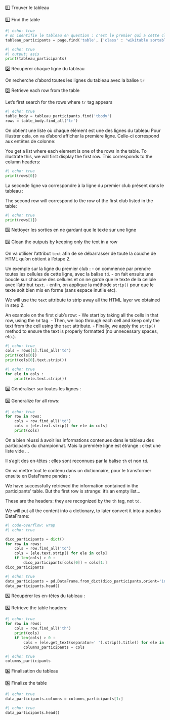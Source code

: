 ::: {.content-visible when-profile="fr"}
1️⃣ Trouver le tableau
:::

::: {.content-visible when-profile="en"}
1️⃣ Find the table
:::

```python
#| echo: true
# on identifie le tableau en question : c'est le premier qui a cette classe "wikitable sortable"
tableau_participants = page.find('table', {'class' : 'wikitable sortable'})
```

```python
#| echo: true
#| output: asis
print(tableau_participants)
```

::: {.content-visible when-profile="fr"}
2️⃣ Récupérer chaque ligne du tableau

On recherche d'abord toutes les lignes du tableau avec la balise `tr`
:::

::: {.content-visible when-profile="en"}
2️⃣ Retrieve each row from the table

Let's first search for the rows where `tr` tag appears
:::


```python
#| echo: true
table_body = tableau_participants.find('tbody')
rows = table_body.find_all('tr')
```

::: {.content-visible when-profile="fr"}
On obtient une liste où chaque élément est une des lignes du tableau
Pour illustrer cela, on va d'abord afficher la première ligne.
Celle-ci correspond aux entêtes de colonne:
:::

::: {.content-visible when-profile="en"}
You get a list where each element is one of the rows in the table.
To illustrate this, we will first display the first row.
This corresponds to the column headers:
:::

```python
#| echo: true
print(rows[0])
```

::: {.content-visible when-profile="fr"}
La seconde ligne va correspondre à la ligne du premier club présent dans le tableau :
:::

::: {.content-visible when-profile="en"}
The second row will correspond to the row of the first club listed in the table:
:::

```python
#| echo: true
print(rows[1])
```

::: {.content-visible when-profile="fr"}
3️⃣ Nettoyer les sorties en ne gardant que le texte sur une ligne
:::

::: {.content-visible when-profile="en"}
3️⃣ Clean the outputs by keeping only the text in a row
:::

::: {.content-visible when-profile="fr"}
On va utiliser l'attribut `text` afin de se débarrasser de toute la couche de HTML qu'on obtient à l'étape 2.

Un exemple sur la ligne du premier club :
- on commence par prendre toutes les cellules de cette ligne, avec la balise `td`.
- on fait ensuite une boucle sur chacune des cellules et on ne garde que le texte de la cellule avec l'attribut `text`.
- enfin, on applique la méthode `strip()` pour que le texte soit bien mis en forme (sans espace inutile etc).
:::

::: {.content-visible when-profile="en"}
We will use the `text` attribute to strip away all the HTML layer we obtained in step 2.

An example on the first club's row:
- We start by taking all the cells in that row, using the `td` tag.
- Then, we loop through each cell and keep only the text from the cell using the `text` attribute.
- Finally, we apply the `strip()` method to ensure the text is properly formatted (no unnecessary spaces, etc.).
:::

```python
#| echo: true
cols = rows[1].find_all('td')
print(cols[0])
print(cols[0].text.strip())
```

```python
#| echo: true
for ele in cols : 
    print(ele.text.strip())
```

::: {.content-visible when-profile="fr"}
4️⃣ Généraliser sur toutes les lignes :
:::

::: {.content-visible when-profile="en"}
4️⃣ Generalize for all rows:
:::

```python
#| echo: true
for row in rows:
    cols = row.find_all('td')
    cols = [ele.text.strip() for ele in cols]
    print(cols)
```

::: {.content-visible when-profile="fr"}
On a bien réussi à avoir les informations contenues dans le tableau des participants du championnat.
Mais la première ligne est étrange : c'est une liste vide ... 

Il s'agit des en-têtes : elles sont reconnues par la balise `th` et non `td`. 

On va mettre tout le contenu dans un dictionnaire, pour le transformer ensuite en DataFrame pandas : 
:::

::: {.content-visible when-profile="en"}
We have successfully retrieved the information contained in the participants' table.
But the first row is strange: it's an empty list...

These are the headers: they are recognized by the `th` tag, not `td`.

We will put all the content into a dictionary, to later convert it into a pandas DataFrame:
:::

```python
#| code-overflow: wrap
#| echo: true

dico_participants = dict()
for row in rows:
    cols = row.find_all('td')
    cols = [ele.text.strip() for ele in cols]
    if len(cols) > 0 : 
        dico_participants[cols[0]] = cols[1:]
dico_participants
```

```python
#| echo: true
data_participants = pd.DataFrame.from_dict(dico_participants,orient='index')
data_participants.head()
```

::: {.content-visible when-profile="fr"}
5️⃣ Récupérer les en-têtes du tableau :
:::

::: {.content-visible when-profile="en"}
5️⃣ Retrieve the table headers:
:::

```python
#| echo: true
for row in rows:
    cols = row.find_all('th')
    print(cols)
    if len(cols) > 0 : 
        cols = [ele.get_text(separator=' ').strip().title() for ele in cols]
        columns_participants = cols
```

```python
#| echo: true
columns_participants
```

::: {.content-visible when-profile="fr"}
6️⃣ Finalisation du tableau 
:::

::: {.content-visible when-profile="en"}
6️⃣ Finalize the table
:::

```python
#| echo: true
data_participants.columns = columns_participants[1:]
```

```python
#| echo: true
data_participants.head()
```


